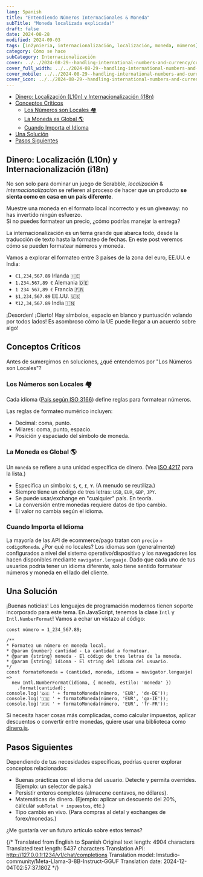 ```yaml
---
lang: Spanish
title: "Entendiendo Números Internacionales & Moneda"
subTitle: "Moneda localizada explicada!"
draft: false
date: 2024-08-28
modified: 2024-09-03
tags: [inżynieria, internacionalización, localización, moneda, números]
category: Cómo se hace
subCategory: Internacionalización
cover: ../../2024-08-29--handling-international-numbers-and-currency/currency-banner-pic__w300.webp
cover_full_width: ../../2024-08-29--handling-international-numbers-and-currency/currency-banner-wide.webp
cover_mobile: ../../2024-08-29--handling-international-numbers-and-currency/currency-banner-pic__w300.webp
cover_icon: ../../2024-08-29--handling-international-numbers-and-currency/currency-banner-pic__w200.webp
---
```


- [Dinero: Localización (L10n) y Internacionalización (i18n)](#dinero-localización-l10n-y-internacionalización-i18n)
- [Conceptos Críticos](#conceptos-críticos)
   - [Los Números son Locales 🏘️](#los-números-són-locales-️)
   - [La Moneda es Global 🌎](#la-moneda-es-global-️)
   - [Cuando Importa el Idioma](#cuando-importa-el-idioma)
- [Una Solución](#una-solución)
- [Pasos Siguientes](#pasos-siguientes)

## Dinero: Localización (L10n) y Internacionalización (i18n)

No son solo para dominar un juego de Scrabble, _localización_ & _internacionalización_ se refieren al proceso de hacer que un producto **se sienta como en casa en un país diferente**.

<p class="breakout quote">Muestre una moneda en el formato local incorrecto y es un giveaway: no has invertido ningún esfuerzo.<br/>Si no puedes formatear un precio, ¿cómo podrías manejar la entrega?</p>

La internacionalización es un tema grande que abarca todo, desde la traducción de texto hasta la formateo de fechas. En este post veremos cómo se pueden formatear números y moneda.

Vamos a explorar el formateo entre 3 países de la zona del euro, EE.UU. e India:

- `€1,234,567.89` Irlanda 🇮🇪
- `1.234.567,89 €` Alemania 🇩🇪
- `1 234 567,89 €` Francia 🇫🇷
- `$1,234,567.89` EE.UU. 🇺🇸
- `₹12,34,567.89` India 🇮🇳

¡Desorden! ¡Cierto! Hay símbolos, espacio en blanco y puntuación volando por todos lados! Es asombroso cómo la UE puede llegar a un acuerdo sobre algo!

## Conceptos Críticos

Antes de sumergirnos en soluciones, ¿qué entendemos por "Los Números son Locales"?

### Los Números son Locales 🏘️

Cada idioma ([País según ISO 3166](https://en.wikipedia.org/wiki/List_of_ISO_3166_country_codes)) define reglas para formatear números.

Las reglas de formateo numérico incluyen:

- Decimal: coma, punto.
- Milares: coma, punto, espacio.
- Posición y espaciado del símbolo de moneda.

### La Moneda es Global 🌎

Un `moneda` se refiere a una unidad específica de dinero. (Vea [ISO 4217](https://en.wikipedia.org/wiki/ISO_4217#Active_codes_(list_one)) para la lista.)

- Especifica un símbolo: `$`, `€`, `£`, `¥`. (A menudo se reutiliza.)
- Siempre tiene un código de tres letras: `USD`, `EUR`, `GBP`, `JPY`.
- Se puede usar/exchange en "cualquier" país. En teoría.
- La conversión entre monedas requiere datos de tipo cambio.
- El valor no cambia según el idioma.

### Cuando Importa el Idioma

La mayoría de las API de ecommerce/pago tratan con `precio` + `codigoMoneda`. ¿Por qué no locales?
Los idiomas son (generalmente) configurados a nivel del sistema operativo/dispositivo y los navegadores los hacen disponibles mediante `navigator.lenguaje`. Dado que cada uno de tus usuarios podría tener un idioma diferente, solo tiene sentido formatear números y moneda en el lado del cliente.

## Una Solución

¡Buenas noticias! Los lenguajes de programación modernos tienen soporte incorporado para este tema. En JavaScript, tenemos la clase `Intl` y `Intl.NumberFormat`!
Vamos a echar un vistazo al código:
```
const número = 1_234_567.89;

/**
* Formatea un número en moneda local.
* @param {number} cantidad - La cantidad a formatear.
* @param {string} moneda - El código de tres letras de la moneda.
* @param [string] idioma - El string del idioma del usuario.
*/
const formatoMoneda = (cantidad, moneda, idioma = navigator.lenguaje) =>
  new Intl.NumberFormat(idioma, { moneda, estilo: 'moneda' })
    .format(cantidad);
console.log('🇩🇪 ' + formatoMoneda(número, 'EUR', 'de-DE'));
console.log('🇮🇪 ' + formatoMoneda(número, 'EUR', 'ga-IE'));
console.log('🇫🇷 ' + formatoMoneda(número, 'EUR', 'fr-FR'));
```
Si necesita hacer cosas más complicadas, como calcular impuestos, aplicar descuentos o convertir entre monedas, quiere usar una biblioteca como [dinero.js](https://v2.dinerojs.com/).

## Pasos Siguientes

Dependiendo de tus necesidades específicas, podrías querer explorar conceptos relacionados:

- Buenas prácticas con el idioma del usuario. Detecte y permita overrides. (Ejemplo: un selector de país.)
- Persistir enteros completos (almacene centavos, no dólares).
- Matemáticas de dinero. (Ejemplo: aplicar un descuento del 20%, calcular `subTotal + impuestos`, etc.)
- Tipo cambio en vivo. (Para compras al detal y exchanges de forex/monedas.)

<p class="breakout quote">¿Me gustaría ver un futuro artículo sobre estos temas?</p>


{/* Translated from English to Spanish
Original text length: 4904 characters
Translated text length: 5437 characters
Translation API: http://127.0.0.1:1234/v1/chat/completions
Translation model: lmstudio-community/Meta-Llama-3-8B-Instruct-GGUF
Translation date: 2024-12-04T02:57:37.180Z */}

